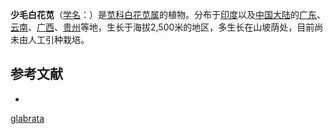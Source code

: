 {{Speciesbox
| name = 少毛白花苋
| status = 
| status_system = 
| image = 
| genus = Aerva
| species = glabrata
| authority = Hook. f.
}}

'''少毛白花苋'''（[[学名|学名]]：{{lang|la|''Aerva glabrata''}}）是[[苋科|苋科]][[白花苋属|白花苋属]]的植物。分布于[[印度|印度]]以及[[中国大陆|中国大陆]]的[[广东|广东]]、[[云南|云南]]、[[广西|广西]]、[[贵州|贵州]]等地，生长于海拔2,500米的地区，多生长在山坡荫处，目前尚未由人工引种栽培。

== 参考文献 ==
<div class="references-small">
* {{cite web| url =http://www.bioinfo.cn/db05/KmzwSpecies.php?action=view&id=712| title =少毛白花苋| work =《中国高等植物数据库全库》| publisher =中国科学院微生物研究所| author =昆明植物研究所| accessdate =2009-02-21| deadurl =yes| archiveurl =https://web.archive.org/web/20160305031205/http://www.bioinfo.cn/db05/KmzwSpecies.php?action=view&id=712| archivedate =2016-03-05}}
</div>
{{Taxonbar|from=Q11036725}}

{{DEFAULTSORT:Aerva glabrata}}
[[Category:白花苋属|glabrata]]


{{Amaranthaceae-stub}}